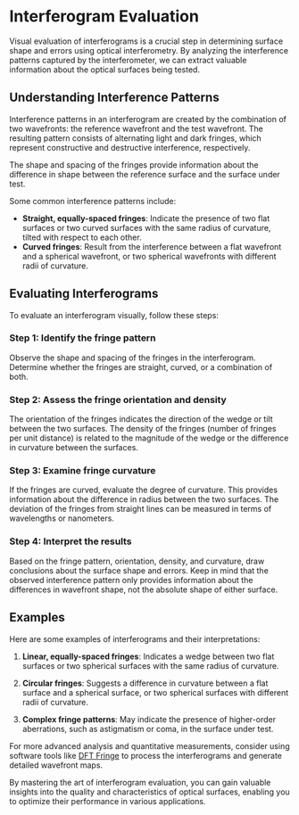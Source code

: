 
# Interferogram Evaluation

Visual evaluation of interferograms is a crucial step in determining surface shape and errors using optical interferometry. By analyzing the interference patterns captured by the interferometer, we can extract valuable information about the optical surfaces being tested.

## Understanding Interference Patterns

Interference patterns in an interferogram are created by the combination of two wavefronts: the reference wavefront and the test wavefront. The resulting pattern consists of alternating light and dark fringes, which represent constructive and destructive interference, respectively.

<Callout type="info">
The shape and spacing of the fringes provide information about the difference in shape between the reference surface and the surface under test.
</Callout>

Some common interference patterns include:

- **Straight, equally-spaced fringes**: Indicate the presence of two flat surfaces or two curved surfaces with the same radius of curvature, tilted with respect to each other.
- **Curved fringes**: Result from the interference between a flat wavefront and a spherical wavefront, or two spherical wavefronts with different radii of curvature.

## Evaluating Interferograms

To evaluate an interferogram visually, follow these steps:

<Steps>

### Step 1: Identify the fringe pattern

Observe the shape and spacing of the fringes in the interferogram. Determine whether the fringes are straight, curved, or a combination of both.

### Step 2: Assess the fringe orientation and density

The orientation of the fringes indicates the direction of the wedge or tilt between the two surfaces. The density of the fringes (number of fringes per unit distance) is related to the magnitude of the wedge or the difference in curvature between the surfaces.

### Step 3: Examine fringe curvature

If the fringes are curved, evaluate the degree of curvature. This provides information about the difference in radius between the two surfaces. The deviation of the fringes from straight lines can be measured in terms of wavelengths or nanometers.

### Step 4: Interpret the results

Based on the fringe pattern, orientation, density, and curvature, draw conclusions about the surface shape and errors. Keep in mind that the observed interference pattern only provides information about the differences in wavefront shape, not the absolute shape of either surface.

</Steps>

## Examples

Here are some examples of interferograms and their interpretations:

1. **Linear, equally-spaced fringes**: Indicates a wedge between two flat surfaces or two spherical surfaces with the same radius of curvature.

2. **Circular fringes**: Suggests a difference in curvature between a flat surface and a spherical surface, or two spherical surfaces with different radii of curvature.

3. **Complex fringe patterns**: May indicate the presence of higher-order aberrations, such as astigmatism or coma, in the surface under test.

For more advanced analysis and quantitative measurements, consider using software tools like [DFT Fringe](/optical-interferometry-part-2/dft-fringe-software) to process the interferograms and generate detailed wavefront maps.

By mastering the art of interferogram evaluation, you can gain valuable insights into the quality and characteristics of optical surfaces, enabling you to optimize their performance in various applications.